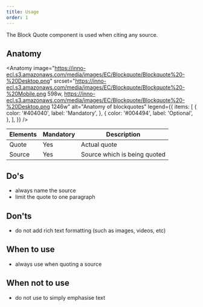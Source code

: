 ```yaml
---
title: Usage
order: 1
---
```



<Paragraph size="lead">
  The Block Quote component is used when citing any source.
</Paragraph>

## Anatomy

<Anatomy
  image="https://inno-ecl.s3.amazonaws.com/media/images/EC/Blockquote/Blockquote%20-%20Desktop.png"
  srcset="https://inno-ecl.s3.amazonaws.com/media/images/EC/Blockquote/Blockquote%20-%20Mobile.png 598w, https://inno-ecl.s3.amazonaws.com/media/images/EC/Blockquote/Blockquote%20-%20Desktop.png 1246w"
  alt="Anatomy of blockquotes"
  legend={{
    items: [
      {
        color: '#404040',
        label: 'Mandatory',
      },
      {
        color: '#004494',
        label: 'Optional',
      },
    ],
  }}
/>

| Elements | Mandatory | Description                  |
| -------- | --------- | ---------------------------- |
| Quote    | Yes       | Actual quote                 |
| Source   | Yes       | Source which is being quoted |

## Do's

- always name the source
- limit the quote to one paragraph

## Don'ts

- do not add rich text formatting (such as images, videos, etc)

## When to use

- always use when quoting a source

## When not to use

- do not use to simply emphasise text
